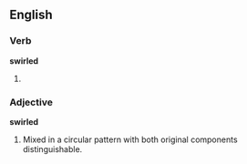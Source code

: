 ==English==

===Verb===
'''swirled'''

#{{past of|swirl}}

===Adjective===
'''swirled'''

#Mixed in a circular pattern with both original components distinguishable.